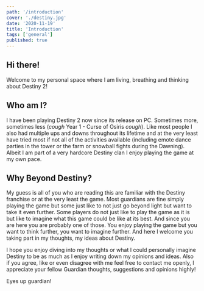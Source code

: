 ```yaml
---
path: '/introduction'
cover: './destiny.jpg'
date: '2020-11-19'
title: 'Introduction'
tags: ['general']
published: true
---
```


## Hi there!

Welcome to my personal space where I am living, breathing and thinking about Destiny 2!

## Who am I?

I have been playing Destiny 2 now since its release on PC. Sometimes more, sometimes less (_cough_
Year 1 - Curse of Osiris _cough_). Like most people I also had multiple ups and downs throughout its lifetime and
at the very least have tried most if not all of the activities available (including emote dance parties in the tower
or the farm or snowball fights during the Dawning). Albeit I am part of a very hardcore Destiny clan I enjoy
playing the game at my own pace.

## Why Beyond Destiny?

My guess is all of you who are reading this are familiar with the Destiny franchise or at the very least the game.
Most guardians are fine simply playing the game but some just like to not just go beyond light but want to take it even
further. Some players do not just like to play the game as it is but like to imagine what this game could be like at
its best. And since you are here you are probably one of those. You enjoy playing the game but you want to think
further, you want to imagine further. And here I welcome you taking part in my thoughts, my ideas about Destiny.

I hope you enjoy diving into my thoughts or what I could personally imagine Destiny to be as much as I enjoy writing down
my opinions and ideas. Also if you agree, like or even disagree with me feel free to contact me openly, I appreciate
your fellow Guardian thoughts, suggestions and opinions highly!

Eyes up guardian!
